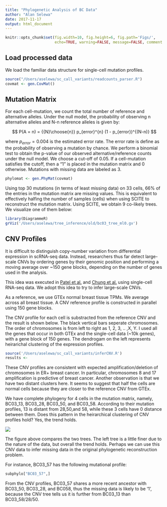 ```yaml
---
title: "Phylogenetic Analysis of BC Data"
author: "Alan Selewa"
date: 2017-11-17
output: html_document
---
```


```r
knitr::opts_chunk$set(fig.width=10, fig.height=6, fig.path='Figs/',
                      echo=TRUE, warning=FALSE, message=FALSE, comment = NA)
```

## Load processed data

We load the familiar data structure for single-cell mutation profiles.

```r
source("/Users/aselewa/sc_call_variants/readcounts_parser.R")
covmat <- gen.CovMat()
```

## Mutation Matrix

For each cell-mutation, we count the total number of reference and alternative alleles. Under the null model, the probability of observing n alternative alleles and N-n reference alleles is given by:

$$ P(A = n) = {{N}\choose{n}}  p_{error}^{n} (1 - p_{error})^{(N-n)} $$

where $p_{error} = 0.004$ is the estimated error rate. The error rate is define as the probability of observing a mutation by chance. We perform a binomial test to obtain the p-value of our observed alternative/reference counts under the null model. We choose a cut-off of 0.05. If a cell-mutation satisfies the cutoff, then a "1" is placed in the mutation matrix and 0 otherwise. Mutations with missing data are labeled as 3. 

```r
phylomat <- gen.PhyMat(covmat)
```

Using top 30 mutations (in terms of least missing data) on 33 cells, 66% of the entries in the mutation matrix are missing values. This is equivalent to effectively halfing the number of samples (cells) when using SCITE to reconstruct the mutation matrix. Using SCITE, we obtain 9 co-likely trees. We visualize one of them below:

```r
library(DiagrammeR)
grViz('/Users/aselewa/tree_inference/old/bc03_tree_ml0.gv')
```

## CNV Profiles

It is difficult to distinguish copy-number variation from differential expression in scRNA-seq data. Instead, researchers thus far detect large-scale CNVs by ordering genes by their genomic position and performing a moving average over ~150 gene blocks, depending on the number of genes used in the analysis.

This idea was executed in [Patel et al.](http://science.sciencemag.org/content/early/2014/06/11/science.1254257) and [Chung et al.](https://www.nature.com/articles/ncomms15081) using single-cell RNA-seq data. We adopt this idea to try to infer large-scale CNVs.

As a reference, we use GTEx normal breast tissue TPMs. We average across all breast tissue. A CNV reference profile is constructed in parallel using 150 gene blocks.

The CNV profile for each cell is substracted from the reference CNV and the result is shown below. The black vertical bars seperate chromosomes. The order of chromosomes is from left to right as 1, 2, 3, .. ,X, Y. I used all the genes that occur in both GTEx and the single-cell data (~10k genes), with a gene block of 150 genes. The dendrogam on the left represents heirarichal clustering of the expression profiles. 

```r
source('/Users/aselewa/sc_call_variants/inferCNV.R')
results <- 
```


These CNV profiles are consistent with expected amplification/deletion of chromosomes in ER+ breast cancer. In particular, chromosomes 8 and 17 amplification is predictive of breast cancer. Another observation is that we have two distant clusters here. It seems to suggest that half the cells are normal cells because they are closer to the reference CNV from GTEx.


We have complete phylogeny for 4 cells in the mutation matrix, namely, BC03_13, BC03_28, BC03_50, and BC03_58. According to their mutation profiles, 13 is distant from 28,50,and 58, while these 3 cells have 0 distance between them. Does this pattern in the heirarchical clustering of CNV profiles hold? Yes, the trend holds. 

![](/Users/aselewa/web/img/cnv_mutation_fig.png)

The figure above compares the two trees. The left tree is a little finer due to the nature of the data, but overall the trend holds. Perhaps we can use this CNV data to infer missing data in the original phylogenetic reconstruction problem.

For instance, BC03_57 has the following mutational profile:

```r
subphylo["BC03_57",]
```

From the CNV profiles, BC03_57 shares a more recent ancestor with BC03_50, BC03_28, and BC058, thus the missing data is likely to be '1', because the CNV tree tells us it is further from BC03_13 than BC03_58/28/50.


